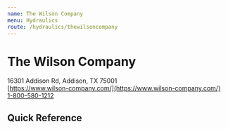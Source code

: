 ```yaml
---
name: The Wilson Company
menu: Hydraulics
route: /hydraulics/thewilsoncompany
---
```


# The Wilson Company

16301 Addison Rd, Addison, TX 75001  
[https://www.wilson-company.com/](https://www.wilson-company.com/)  
[1-800-580-1212](tel:1-800-580-1212)

## Quick Reference
